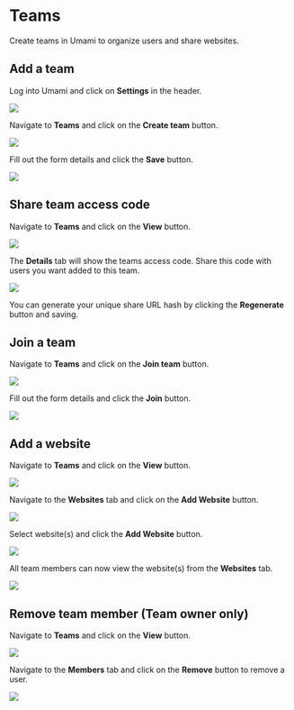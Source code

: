 # Teams

Create teams in Umami to organize users and share websites.

## Add a team

Log into Umami and click on **Settings** in the header.

<img src="/images/v2/header.png" />

Navigate to **Teams** and click on the **Create team** button.

<img src="/images/v2/add-team.png" />

Fill out the form details and click the **Save** button.

<img src="/images/v2/add-team-form.png" />

## Share team access code

Navigate to **Teams** and click on the **View** button.

<img src="/images/v2/view-team.png" />

The **Details** tab will show the teams access code. Share this code with users you want added to this team. 

<img src="/images/v2/team-access-code.png" />

You can generate your unique share URL hash by clicking the **Regenerate** button and saving.

## Join a team

Navigate to **Teams** and click on the **Join team** button.

<img src="/images/v2/add-team.png" />

Fill out the form details and click the **Join** button.

<img src="/images/v2/add-team-form.png" />

## Add a website

Navigate to **Teams** and click on the **View** button.

<img src="/images/v2/view-team.png" />

Navigate to the **Websites** tab and click on the **Add Website** button.

<img src="/images/v2/team-website.png" />

Select website(s) and click the **Add Website** button.

<img src="/images/v2/team-add-website.png" />

All team members can now view the website(s) from the **Websites** tab.

<img src="/images/v2/team-view-website.png" />

## Remove team member (Team owner only)

Navigate to **Teams** and click on the **View** button.

<img src="/images/v2/view-team.png" />

Navigate to the **Members** tab and click on the **Remove** button to remove a user.

<img src="/images/v2/team-member.png" />